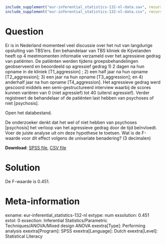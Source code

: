 ```{r, echo = FALSE, results = "hide"}
include_supplement("eur-inferential_statistics-132-nl-data.sav", recursive = TRUE)
include_supplement("eur-inferential_statistics-132-nl-data.csv", recursive = TRUE)
```

Question
========
Er is in Nederland momenteel veel discussie over het nut van langdurige opsluiting van TBS’ers. Een behandelaar van TBS kliniek de Kijvelanden heeft op 4 meetmomenten informatie verzameld over het agressieve gedrag van patiënten. De patiënten werden tijdens groepsbehandelingen geobserveerd en beoordeeld op agressief gedrag 1) 2 dagen na hun opname in de kliniek [T1_aggression] ; 2) een half jaar na hun opname [T2_aggression]; 3) een jaar na hun opname [T3_aggression]; en 4) anderhalf jaar na hun opname [T4_aggression]. Het agressieve gedrag werd gescoord middels een semi-gestructureerd interview waarbij de scores kunnen variëren van 0 (niet agressief) tot 40 (uiterst agressief). Verder registreert de behandelaar of de patiënten last hebben van psychoses of niet [psychosis].

Open het databestand.

De onderzoeker denkt dat het wel of niet hebben van psychoses [psychosis] het verloop van het agressieve gedrag door de tijd beïnvloedt. Voer de juiste analyse uit om deze hypothese te toetsen. Wat is de F-waarde voor dit effect volgens de univariate benadering? (3 decimalen)

**Download**: [SPSS file](eur-inferential_statistics-132-nl-data.sav), [CSV file](eur-inferential_statistics-132-nl-data.csv)


Solution
========
De F-waarde is 0.451.


Meta-information
================
exname: eur-inferential_statistics-132-nl
extype: num
exsolution: 0.451
extol: 0
exsection: Inferential Statistics/Parametric Techniques/ANOVA/Mixed design ANOVA
exextra[Type]: Performing analysis
exextra[Program]: SPSS
exextra[Language]: Dutch
exextra[Level]: Statistical Literacy